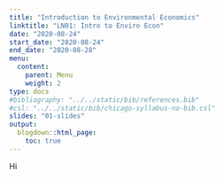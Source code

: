 ```yaml
---
title: "Introduction to Environmental Economics"
linktitle: "LN01: Intro to Enviro Econ"
date: "2020-08-24"
start_date: "2020-08-24"
end_date: "2020-08-28"
menu:
  content:
    parent: Menu
    weight: 2
type: docs
#bibliography: "../../static/bib/references.bib"
#csl: "../../static/bib/chicago-syllabus-no-bib.csl"
slides: "01-slides"
output:
  blogdown::html_page:
    toc: true
---
```


Hi